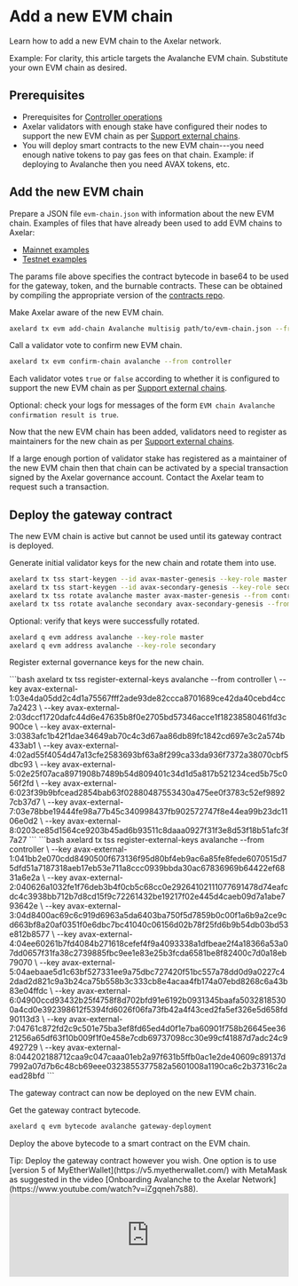 # Add a new EVM chain


Learn how to add a new EVM chain to the Axelar network.

<Callout emoji="💡">
  Example: For clarity, this article targets the Avalanche EVM chain. Substitute
  your own EVM chain as desired.
</Callout>

## Prerequisites

- Prerequisites for [Controller operations](../controller)
- Axelar validators with enough stake have configured their nodes to support the new EVM chain as per [Support external chains](/validator/external-chains/overview).
- You will deploy smart contracts to the new EVM chain---you need enough native tokens to pay gas fees on that chain. Example: if deploying to Avalanche then you need AVAX tokens, etc.

## Add the new EVM chain

Prepare a JSON file `evm-chain.json` with information about the new EVM chain. Examples of files that have already been used to add EVM chains to Axelar:

- [Mainnet examples](https://github.com/axelarnetwork/axelarate-community/tree/main/resources/mainnet/evm-chain-params)
- [Testnet examples](https://github.com/axelarnetwork/axelarate-community/tree/main/resources/testnet/evm-chain-params)

The params file above specifies the contract bytecode in base64 to be used for the gateway, token, and the burnable contracts. These can be obtained by compiling the appropriate version of the [contracts repo](https://github.com/axelarnetwork/solidity-cgp-gateway).

Make Axelar aware of the new EVM chain.

```bash
axelard tx evm add-chain Avalanche multisig path/to/evm-chain.json --from controller
```

Call a validator vote to confirm new EVM chain.

```bash
axelard tx evm confirm-chain avalanche --from controller
```

Each validator votes `true` or `false` according to whether it is configured to support the new EVM chain as per [Support external chains](/validator/external-chains/overview).

Optional: check your logs for messages of the form `EVM chain Avalanche confirmation result is true`.

Now that the new EVM chain has been added, validators need to register as maintainers for the new chain as per [Support external chains](/validator/external-chains/overview).

If a large enough portion of validator stake has registered as a maintainer of the new EVM chain then that chain can be activated by a special transaction signed by the Axelar governance account. Contact the Axelar team to request such a transaction.

## Deploy the gateway contract

The new EVM chain is active but cannot be used until its gateway contract is deployed.

Generate initial validator keys for the new chain and rotate them into use.

```bash
axelard tx tss start-keygen --id avax-master-genesis --key-role master --from controller
axelard tx tss start-keygen --id avax-secondary-genesis --key-role secondary --from controller
axelard tx tss rotate avalanche master avax-master-genesis --from controller
axelard tx tss rotate avalanche secondary avax-secondary-genesis --from controller
```

Optional: verify that keys were successfully rotated.

```bash
axelard q evm address avalanche --key-role master
axelard q evm address avalanche --key-role secondary
```

Register external governance keys for the new chain.

<tabs>
  <tab-item title="Mainnet">
 ```bash
        axelard tx tss register-external-keys avalanche --from controller \
        --key
        avax-external-1:03e4da05dd2c4d1a75567fff2ade93de82ccca8701689ce42da40cebd4cc7a2423
        \ --key
        avax-external-2:03dccf1720dafc44d6e47635b8f0e2705bd57346acce1f18238580461fd3c900ce
        \ --key
        avax-external-3:0383afc1b42f1dae34649ab70c4c3d67aa86db89fc1842cd697e3c2a574b433ab1
        \ --key
        avax-external-4:02ad55f4054d47a13cfe2583693bf63a8f299ca33da936f7372a38070cbf5dbc93
        \ --key
        avax-external-5:02e25f07aca8971908b7489b54d809401c34d1d5a817b521234ced5b75c056f2fd
        \ --key
        avax-external-6:023f39b9bfcead2854bab63f02880487553430a475ee0f3783c52ef98927cb37d7
        \ --key
        avax-external-7:03e78bbe19444fe98a77b45c340998437fb902572747f8e44ea99b23dc1106e0d2
        \ --key
        avax-external-8:0203ce85d1564ce9203b45ad6b93511c8daaa0927f31f3e8d53f18b51afc3f7a27
    ```
  </tab-item>
  <tab-item title="Testnet">
   ```bash
        axelard tx tss register-external-keys avalanche --from controller \
        --key
        avax-external-1:041bb2e070cdd8490500f673136f95d80bf4eb9ac6a85fe8fede6070515d75dfd51a7187318aeb17eb53e711a8ccc0939bbda30ac67836969b64422ef6831a6e2a
        \ --key
        avax-external-2:040626a1032fe1f76deb3b4f0cb5c68cc0e29264102111077691478d74eafcdc4c3938bb712b7d8cd15f9c72261432be19217f02e445d4caeb09d7a1abe793642e
        \ --key
        avax-external-3:04d8400ac69c6c919d6963a5da6403ba750f5d7859b0c00f1a6b9a2ce9cd663bf8a20af0351f0e6dbc7bc41040c06156d02b78f25fd6b9b54db03bd53e812b8577
        \ --key
        avax-external-4:04ee60261b7fd4084b271618cefef4f9a4093338a1dfbeae2f4a18366a53a07dd0657f31fa38c2739885fbc9ee1e83e25b3fcda6581be8f82400c7d0a18eb79070
        \ --key
        avax-external-5:04aebaae5d1c63bf527331ee9a75dbc727420f51bc557a78dd0d9a0227c42dad2d821c9a3b24ca75b558b3c333cb8e4acaa4fb174a07ebd8268c6a43b83e04ffdc
        \ --key
        avax-external-6:04900ccd93432b25f4758f8d702bfd91e6192b0931345baafa50328185300a4cd0e392398612f5394fd6026f06fa73fb42a4f43ced2fa5ef326e5d658fd90113d3
        \ --key
        avax-external-7:04761c872fd2c9c501e75ba3ef8fd65ed4d0f1e7ba60901f758b26645ee3621256a65df63f10b009f1f0e458e7cdb69737098cc30e99cf41887d7adc24c9492729
        \ --key
        avax-external-8:044202188712caa9c047caaa01eb2a97f631b5ffb0ac1e2de40609c89137d7992a07d7b6c48cb69eee0323855377582a5601008a1190ca6c2b37316c2aead28bfd
     ```
  </tab-item>
</tabs>

The gateway contract can now be deployed on the new EVM chain.

Get the gateway contract bytecode.

```bash
axelard q evm bytecode avalanche gateway-deployment
```

Deploy the above bytecode to a smart contract on the EVM chain.

<Callout emoji="💡" longConent>
  Tip: Deploy the gateway contract however you wish. One option is to use
  [version 5 of MyEtherWallet](https://v5.myetherwallet.com/) with MetaMask as
  suggested in the video [Onboarding Avalanche to the Axelar
  Network](https://www.youtube.com/watch?v=iZgqneh7s88).
  <iframe
    width="100%"
  class="aspect-video mt-4"
    src="https://www.youtube.com/embed/iZgqneh7s88"
    frameBorder="0"
    allow="accelerometer; autoplay; clipboard-write; encrypted-media; gyroscope; picture-in-picture"
    allowFullScreen
    
   
  />
</Callout>

Note the following from your deployment transaction:

- `{EVM_GATEWAY_TX_HASH}` transaction ID on the EVM chain
- `{EVM_GATEWAY_ADDR}` address of the new gateway smart contract on the EVM chain

Wait until the transaction `{EVM_GATEWAY_TX_HASH}` has received enough block confirmations on the EVM chain. (This number was set in the `confirmation_height` in the file `evm-chain.json` when you executed `add-chain`.)

Call a validator vote to confirm gateway deployment.

```bash
axelard tx evm confirm-gateway-deployment avalanche {EVM_GATEWAY_TX_HASH} {EVM_GATEWAY_ADDR} --from controller
```

Optional: check your logs for messages of the form `Avalanche gateway confirmation result is true`.
